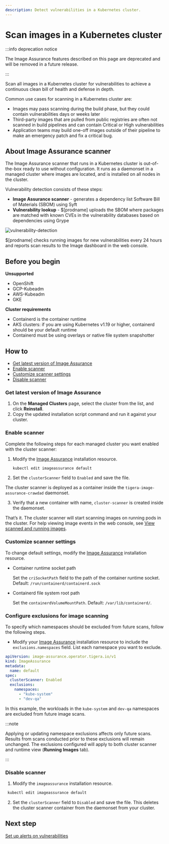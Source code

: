 ```yaml
---
description: Detect vulnerabilities in a Kubernetes cluster.
---
```


# Scan images in a Kubernetes cluster

:::info deprecation notice

The Image Assurance features described on this page are deprecated and will be removed in a future release.

:::

Scan all images in a Kubernetes cluster for vulnerabilities to achieve a continuous clean bill of health and defense in depth.

Common use cases for scanning in a Kubernetes cluster are:

- Images may pass scanning during the build phase, but they could contain vulnerabilities days or weeks later
- Third-party images that are pulled from public registries are often not scanned in build pipelines and can contain Critical or High vulnerabilities
- Application teams may build one-off images outside of their pipeline to make an emergency patch and fix a critical bug.

## About Image Assurance scanner

The Image Assurance scanner that runs in a Kubernetes cluster is out-of-the-box ready to use without configuration. It runs as a daemonset in a managed cluster where images are located, and is installed on all nodes in the cluster.

Vulnerability detection consists of these steps:

- **Image Assurance scanner** - generates a dependency list Software Bill of Materials (SBOM) using Syft
- **Vulnerability lookup** - $[prodname] uploads the SBOM where packages are matched with known CVEs in the vulnerability databases based on dependencies using Grype

![vulnerability-detection](/img/calico-cloud/vulnerability-detection.png)

$[prodname] checks running images for new vulnerabilities every 24 hours and reports scan results to the Image dashboard in the web console.

## Before you begin

**Unsupported**
- OpenShift
- GCP-Kubeadm
- AWS-Kubeadm
- GKE

**Cluster requirements**
- Containerd is the container runtime
- AKS clusters: if you are using Kubernetes v1.19 or higher, containerd should be your default runtime
- Containerd must be using overlays or native file system snapshotter

## How to
- [Get latest version of Image Assurance](#get-latest-version-of-image-assurance)
- [Enable scanner](#enable-scanner)
- [Customize scanner settings](#customize-scanner-settings)
- [Disable scanner](#disable-scanner)

### Get latest version of Image Assurance

1. On the **Managed Clusters** page, select the cluster from the list, and click **Reinstall**.
1. Copy the updated installation script command and run it against your cluster.

### Enable scanner

Complete the following steps for each managed cluster you want enabled with the cluster scanner:

1. Modify the [Image Assurance](../../reference/installation/ia-api.mdx#image-assurance.operator.tigera.io/v1.ImageAssuranceSpec) installation resource.

   ```bash
   kubectl edit imageassurance default
   ```

2. Set the `clusterScanner` field to `Enabled` and save the file.

The cluster scanner is deployed as a container inside the `tigera-image-assurance-crawdad` daemonset.

3. Verify that a new container with name, `cluster-scanner` is created inside the daemonset.

That’s it. The cluster scanner will start scanning images on running pods in the cluster. For help viewing image events in the web console, see [View scanned and running images](../understanding-scan-results).

### Customize scanner settings

To change default settings, modify the [Image Assurance](../../reference/installation/ia-api.mdx#image-assurance.operator.tigera.io/v1.ImageAssuranceSpec) installation resource.

- Container runtime socket path

    Set the `criSocketPath` field to the path of the container runtime socket. Default: `/run/containerd/containerd.sock`

- Containerd file system root path

    Set the `containerdVolumeMountPath`. Default: `/var/lib/containerd/`.

### Configure exclusions for image scanning

To specify which namespaces should be excluded from future scans, follow the following steps.

- Modify your [Image Assurance](../../reference/installation/ia-api.mdx#image-assurance.operator.tigera.io/v1.ImageAssuranceSpec) installation resource to include the `exclusions.namespaces` field. List each namespace you want to exclude.


```yaml
apiVersion: image-assurance.operator.tigera.io/v1
kind: ImageAssurance
metadata:
  name: default
spec:
  clusterScanner: Enabled
  exclusions:
    namespaces:
      - "kube-system"
      - "dev-qa"
```

In this example, the workloads in the `kube-system` and `dev-qa` namespaces are excluded from future image scans. 

:::note

Applying or updating namespace exclusions affects only future scans. Results from scans conducted prior to these exclusions will remain unchanged. The exclusions configured will apply to both cluster scanner and runtime view (**Running Images** tab).

:::

### Disable scanner

1. Modify the `imageassurance` installation resource.

```bash
 kubectl edit imageassurance default
   ```

2. Set the `clusterScanner` field to `Disabled` and save the file. This deletes the cluster scanner container from the daemonset from your cluster.

## Next step

[Set up alerts on vulnerabilities ](../set-up-alerts)